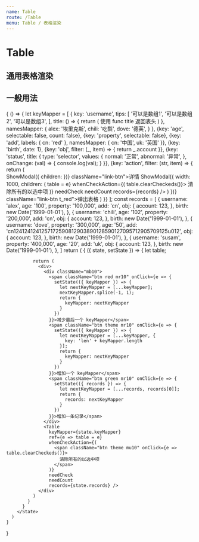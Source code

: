 ```yaml
---
name: Table
route: /Table
menu: Table / 表格渲染
---
```



# Table

## 通用表格渲染

<PropsTable of={Table} />

## 一般用法

<Playground>
  {
    () => {
      let keyMapper = [
        {
          key: 'username',
          tips: [
            '可以是数组1',
            '可以是数组2',
            '可以是数组3',
          ],
          title: () => {
            return (
              <span>使用 func title 返回表头</span>
            )
          },
          namesMapper: {
            alex: '埃里克斯',
            chili: '吃梨',
            dove: '德芙',
          }
        },
        {key: 'age', selectable: false, count: false},
        {key: 'property', selectable: false},
        {key: 'add', labels: {
          cn: 'red'
        }, namesMapper: {
          cn: '中国', uk: '英国'
        }},
        {key: 'birth', date: 1},
        {key: 'obj', filter: (_, item) => {
          return _.account
        }},
        {key: 'status', title: {
          type: 'selector',
          values: {
            normal: '正常',
            abnormal: '异常',
          },
          onChange: (val) => {
            console.log(val);
          }
        }},
        {key: 'action', filter: (str, item) => {
          return (
            <div>
              <span
                onClick={e => ShowModal({
                  children: <DescHelper keyMapper={keyMapper} record={item} />
                })}
                className="link-btn">详情</span>
              <span
                onClick={e => ShowModal({
                  width: 1000,
                  children: (
                    <Table
                      keyMapper={keyMapper}
                      ref={e => table = e}
                      whenCheckAction={(
                        <span className="btn theme mu10" onClick={e => table.clearCheckeds()}>
                          清除所有的以选中项
                        </span>
                      )}
                      needCheck
                      needCount
                      records={records} />
                  )
                })}
                className="link-btn t_red">弹出表格</span>
            </div>
          )
        }}
      ];
      const records = [
        {
          username: 'alex',
          age: '100',
          property: '100,000',
          add: 'cn',
          obj: {
            account: 123,
          },
          birth: new Date('1999-01-01'),
        },
        {
          username: 'chili',
          age: '102',
          property: '200,000',
          add: 'cn',
          obj: {
            account: 123,
          },
          birth: new Date('1999-01-01'),
        },
        {
          username: 'dove',
          property: '300,000',
          age: '50',
          add: 'cn1241241241257172590812903890128590127095712905709125u012',
          obj: {
            account: 123,
          },
          birth: new Date('1999-01-01'),
        },
        {
          username: 'susam',
          property: '400,000',
          age: '20',
          add: 'uk',
          obj: {
            account: 123,
          },
          birth: new Date('1999-01-01'),
        },
      ]
      return (
        <State initial={{
          keyMapper: keyMapper,
          records: [...records]
        }}>
          {
            ({ state, setState }) => {
              let table;

              return (
                <div>
                  <div className="mb10">
                    <span className="btn red mr10" onClick={e => {
                      setState(({ keyMapper }) => {
                        let nextKeyMapper = [...keyMapper];
                        nextKeyMapper.splice(-1, 1);
                        return {
                          keyMapper: nextKeyMapper
                        }
                      })
                    }}>减少最后一个 keyMapper</span>
                    <span className="btn theme mr10" onClick={e => {
                      setState(({ keyMapper }) => {
                        let nextKeyMapper = [...keyMapper, {
                          key: 'len' + keyMapper.length
                        }];
                        return {
                          keyMapper: nextKeyMapper
                        }
                      })
                    }}>增加一个 keyMapper</span>
                    <span className="btn green mr10" onClick={e => {
                      setState(({ records }) => {
                        let nextKeyMapper = [...records, records[0]];
                        return {
                          records: nextKeyMapper
                        }
                      })
                    }}>增加一条记录</span>
                  </div>
                  <Table
                    keyMapper={state.keyMapper}
                    ref={e => table = e}
                    whenCheckAction={(
                      <span className="btn theme mu10" onClick={e => table.clearCheckeds()}>
                        清除所有的以选中项
                      </span>
                    )}
                    needCheck
                    needCount
                    records={state.records} />
                </div>
              )
            }
          }
        </State>
      )
    }
  }
</Playground>

<KeyMapper />